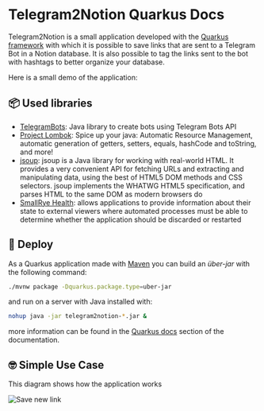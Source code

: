 # Telegram2Notion Quarkus Docs

Telegram2Notion is a small application developed with the [Quarkus framework](https://quarkus.io/) with which it is possible to save links that are sent to a Telegram Bot in a Notion database. It is also possible to tag the links sent to the bot with hashtags to better organize your database.

Here is a small demo of the application:

<Vimeo video="763926082" />

## 📦 Used libraries

- [TelegramBots](https://github.com/rubenlagus/TelegramBots): Java library to create bots using Telegram Bots API
- [Project Lombok](https://projectlombok.org/): Spice up your java: Automatic Resource Management, automatic generation of getters, setters, equals, hashCode and toString, and more!
- [jsoup](https://jsoup.org/): jsoup is a Java library for working with real-world HTML. It provides a very convenient API for fetching URLs and extracting and manipulating data, using the best of HTML5 DOM methods and CSS selectors. jsoup implements the WHATWG HTML5 specification, and parses HTML to the same DOM as modern browsers do
- [SmallRye Health](https://quarkus.io/guides/smallrye-health): allows applications to provide information about their state to external viewers where automated processes must be able to determine whether the application should be discarded or restarted

## 🚀 Deploy

As a Quarkus application made with [Maven](https://maven.apache.org/index.html) you can build an _über-jar_ with the following command:

```bash
./mvnw package -Dquarkus.package.type=uber-jar
```

and run on a server with Java installed with:

```bash
nohup java -jar telegram2notion-*.jar &
```

more information can be found in the [Quarkus docs](/pages/quarkus-doc) section of the documentation.

## 🤓 Simple Use Case

This diagram shows how the application works

![Save new link](images/configuration/new-link-to-save.jpg "Save new link")